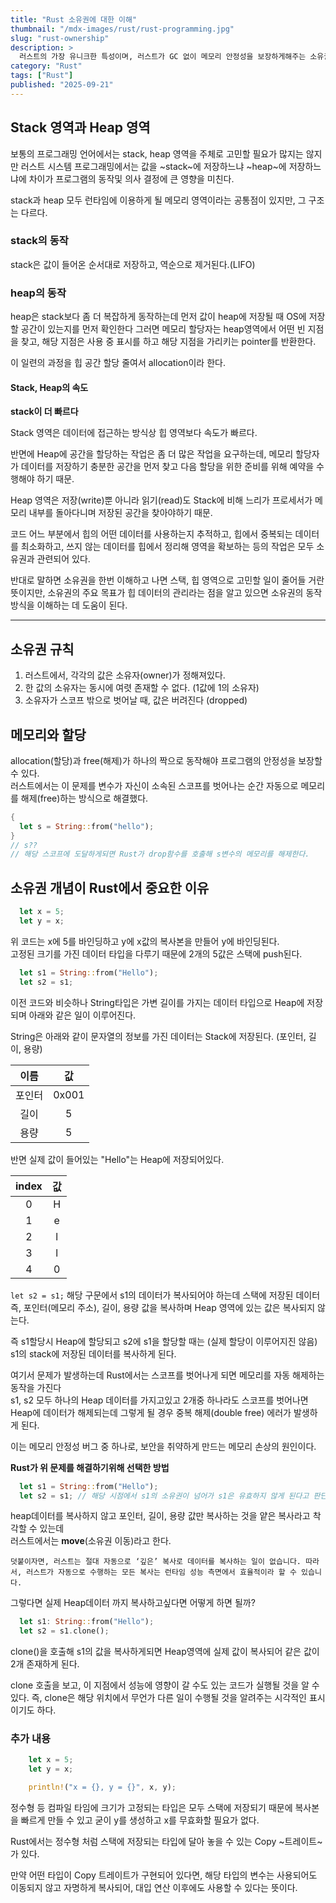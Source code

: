 ```yaml
---
title: "Rust 소유권에 대한 이해"
thumbnail: "/mdx-images/rust/rust-programming.jpg"
slug: "rust-ownership"
description: >
  러스트의 가장 유니크한 특성이며, 러스트가 GC 없이 메모리 안정성을 보장하게해주는 소유권에 대한 이해
category: "Rust"
tags: ["Rust"]
published: "2025-09-21"
---
```


## Stack 영역과 Heap 영역

보통의 프로그래밍 언어에서는 stack, heap 영역을 주체로 고민할 필요가 많지는 않지만 러스트 시스템 프로그래밍에서는 값을 ~stack~에 저장하느냐 ~heap~에 저장하느냐에 차이가 프로그램의 동작및 의사 결정에 큰 영향을 미친다.

stack과 heap 모두 런타임에 이용하게 될 메모리 영역이라는 공통점이 있지만, 그 구조는 다르다.

### stack의 동작

stack은 값이 들어온 순서대로 저장하고, 역순으로 제거된다.(LIFO)

### heap의 동작

heap은 stack보다 좀 더 복잡하게 동작하는데 먼저 값이 heap에 저장될 때 OS에 저장할 공간이 있는지를 먼저 확인한다 그러면 메모리 할당자는 heap영역에서 어떤 빈 지점을 찾고, 해당 지점은 사용 중 표시를 하고 해당 지점을 가리키는 pointer를 반환한다.

이 일련의 과정을 힙 공간 할당 줄여서 allocation이라 한다.

#### Stack, Heap의 속도

**stack이 더 빠르다**

Stack 영역은 데이터에 접근하는 방식상 힙 영역보다 속도가 빠르다.

반면에 Heap에 공간을 할당하는 작업은 좀 더 많은 작업을 요구하는데, 메모리 할당자가 데이터를 저장하기 충분한 공간을 먼저 찾고 다음 할당을 위한 준비를 위해 예약을 수행해야 하기 때문.

Heap 영역은 저장(write)뿐 아니라 읽기(read)도 Stack에 비해 느리가 프로세서가 메모리 내부를 돌아다니며 저장된 공간을 찾아야하기 때문.

코드 어느 부분에서 힙의 어떤 데이터를 사용하는지 추적하고, 힙에서 중복되는 데이터를 최소화하고, 쓰지 않는 데이터를 힙에서 정리해 영역을 확보하는 등의 작업은 모두 소유권과 관련되어 있다.

반대로 말하면 소유권을 한번 이해하고 나면 스택, 힙 영역으로 고민할 일이 줄어들 거란 뜻이지만, 소유권의 주요 목표가 힙 데이터의 관리라는 점을 알고 있으면 소유권의 동작 방식을 이해하는 데 도움이 된다.

<hr />

## 소유권 규칙

1. 러스트에서, 각각의 값은 소유자(owner)가 정해져있다.
2. 한 값의 소유자는 동시에 여렷 존재할 수 없다. (1값에 1의 소유자)
3. 소유자가 스코프 밖으로 벗어날 때, 값은 버려진다 (dropped)

## 메모리와 할당

allocation(할당)과 free(해제)가 하나의 짝으로 동작해야 프로그램의 안정성을 보장할 수 있다.  
러스트에서는 이 문제를 변수가 자신이 소속된 스코프를 벗어나는 순간 자동으로 메모리를 해제(free)하는 방식으로 해결했다.

```rust
{
  let s = String::from("hello");
}
// s??
// 해당 스코프에 도달하게되면 Rust가 drop함수를 호출해 s변수의 메모리를 해제한다.
```

## 소유권 개념이 Rust에서 중요한 이유

```rust
  let x = 5;
  let y = x;
```

위 코드는 x에 5를 바인딩하고 y에 x값의 복사본을 만들어 y에 바인딩된다.  
고정된 크기를 가진 데이터 타입을 다루기 때문에 2개의 5값은 스택에 push된다.

```rust
  let s1 = String::from("Hello");
  let s2 = s1;
```

이전 코드와 비슷하나 String타입은 가변 길이를 가지는 데이터 타입으로 Heap에 저장되며 아래와 같은 일이 이루어진다.

String은 아래와 같이 문자열의 정보를 가진 데이터는 Stack에 저장된다. (포인터, 길이, 용량)

|  이름  |  값   |
| :----: | :---: |
| 포인터 | 0x001 |
|  길이  |   5   |
|  용량  |   5   |

반면 실제 값이 들어있는 "Hello"는 Heap에 저장되어있다.

| index | 값  |
| :---: | :-: |
|   0   |  H  |
|   1   |  e  |
|   2   |  l  |
|   3   |  l  |
|   4   |  0  |

`let s2 = s1;` 해당 구문에서 s1의 데이터가 복사되어야 하는데 스택에 저장된 데이터 즉, 포인터(메모리 주소), 길이, 용량 값을 복사하며 Heap 영역에 있는 값은 복사되지 않는다.

즉 s1할당시 Heap에 할당되고 s2에 s1을 할당할 때는 (실제 할당이 이루어지진 않음) s1의 stack에 저장된 데이터를 복사하게 된다.

여기서 문제가 발생하는데 Rust에서는 스코프를 벗어나게 되면 메모리를 자동 해제하는 동작을 가진다  
 s1, s2 모두 하나의 Heap 데이터를 가지고있고 2개중 하나라도 스코프를 벗어나면 Heap에 데이터가 해제되는데 그렇게 될 경우 중복 해제(double free) 에러가 발생하게 된다.

이는 메모리 안정성 버그 중 하나로, 보안을 취약하게 만드는 메모리 손상의 원인이다.

**Rust가 위 문제를 해결하기위해 선택한 방법**

```rust
  let s1 = String::from("Hello");
  let s2 = s1; // 해당 시점에서 s1의 소유권이 넘어가 s1은 유효하지 않게 된다고 판단한다.
```

heap데이터를 복사하지 않고 포인터, 길이, 용량 값만 복사하는 것을 얕은 복사라고 착각할 수 있는데  
러스트에서는 **move**(소유권 이동)라고 한다.

`덧붙이자면, 러스트는 절대 자동으로 ‘깊은’ 복사로 데이터를 복사하는 일이 없습니다. 따라서, 러스트가 자동으로 수행하는 모든 복사는 런타임 성능 측면에서 효율적이라 할 수 있습니다.`

그렇다면 실제 Heap데이터 까지 복사하고싶다면 어떻게 하면 될까?

```rust
  let s1: String::from("Hello");
  let s2 = s1.clone();
```

clone()을 호출해 s1의 값을 복사하게되면 Heap영역에 실제 값이 복사되어 같은 값이 2개 존재하게 된다.

clone 호출을 보고, 이 지점에서 성능에 영향이 갈 수도 있는 코드가 실행될 것을 알 수 있다. 즉, clone은 해당 위치에서 무언가 다른 일이 수행될 것을 알려주는 시각적인 표시이기도 하다.

### 추가 내용

```rust
    let x = 5;
    let y = x;

    println!("x = {}, y = {}", x, y);
```

정수형 등 컴파일 타임에 크기가 고정되는 타입은 모두 스택에 저장되기 때문에 복사본을 빠르게 만들 수 있고 굳이 y를 생성하고 x를 무효화할 필요가 없다.

Rust에서는 정수형 처럼 스택에 저장되는 타입에 달아 놓을 수 있는 Copy ~트레이트~가 있다.

만약 어떤 타입이 Copy 트레이트가 구현되어 있다면, 해당 타입의 변수는 사용되어도 이동되지 않고 자명하게 복사되어, 대입 연산 이후에도 사용할 수 있다는 뜻이다.
